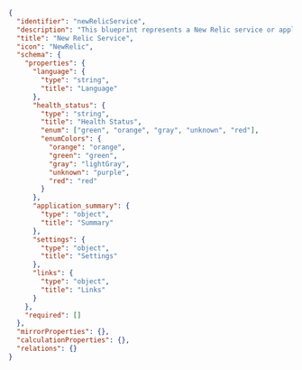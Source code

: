 ```json showLineNumbers
{
  "identifier": "newRelicService",
  "description": "This blueprint represents a New Relic service or application in our software catalog",
  "title": "New Relic Service",
  "icon": "NewRelic",
  "schema": {
    "properties": {
      "language": {
        "type": "string",
        "title": "Language"
      },
      "health_status": {
        "type": "string",
        "title": "Health Status",
        "enum": ["green", "orange", "gray", "unknown", "red"],
        "enumColors": {
          "orange": "orange",
          "green": "green",
          "gray": "lightGray",
          "unknown": "purple",
          "red": "red"
        }
      },
      "application_summary": {
        "type": "object",
        "title": "Summary"
      },
      "settings": {
        "type": "object",
        "title": "Settings"
      },
      "links": {
        "type": "object",
        "title": "Links"
      }
    },
    "required": []
  },
  "mirrorProperties": {},
  "calculationProperties": {},
  "relations": {}
}
```
